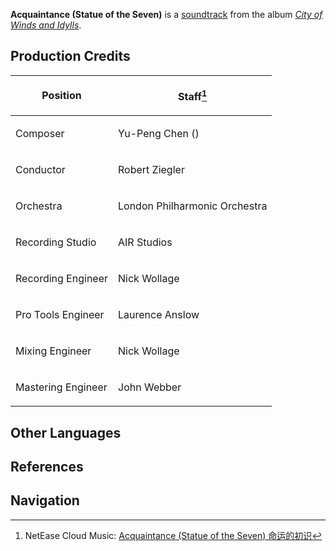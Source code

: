 {{Soundtrack Infobox
|title          = Acquaintance 
|image          = City of Winds and Idylls.png
|album          = City of Winds and Idylls
|disc           = 2
|number         = 34
|featured       =
|featured2      =
|featured3      =
|featured_disc  =
|featured_disc2 =
|featured_disc3 =
|youtube_id     = aeEkatw2Heg
|youtube_time   = 603
|spotify_id     = 6MsjwPYwiBKFPpew9Hexx8
|played_in      = Statue of The Seven
|during         = [[Statue of The Seven]] (Offering)
|domain         =
|previous       = Statue of The Seven (Soundtrack)
|next           = Stealing Words of the Moon
}}
'''Acquaintance (Statue of the Seven)''' is a [[soundtrack]] from the album ''[[City of Winds and Idylls]]''.

==Production Credits==
{| class="wikitable" style="text-align:left; height:0.5em"
! Position
! Staff<ref>NetEase Cloud Music: [https://music.163.com/#/song?id=1481390617 Acquaintance (Statue of the Seven) 命运的初识]</ref>
|-
! Composer
| Yu-Peng Chen ({{Lang|zh=陈致逸|mini=1}})
|-
! Conductor
| Robert Ziegler
|-
! Orchestra
| London Philharmonic Orchestra
|-
! Recording Studio
| AIR Studios
|-
! Recording Engineer
| Nick Wollage
|-
! Pro Tools Engineer
| Laurence Anslow
|-
! Mixing Engineer
| Nick Wollage
|-
! Mastering Engineer
| John Webber
|}

==Other Languages==
{{Other Languages|default_hidden = 1
|en      = Acquaintance
|zhs     = 命运的初识
|zhs_rm  = Mìngyùn de Chūshì
|zht     = 命運的初識
|zht_rm  = Mìngyùn de Chūshì
|ja      = 運命の繋がり
|ja_rm   = Unmei no Tsunagari
}}

==References==
{{Reflist}}

==Navigation==
{{Soundtrack Navbox|City of Winds and Idylls}}